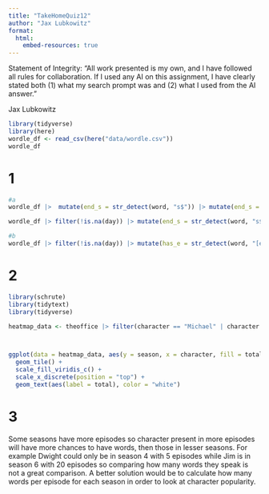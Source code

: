 ```yaml
---
title: "TakeHomeQuiz12"
author: "Jax Lubkowitz"
format: 
  html:
    embed-resources: true
---
```

Statement of Integrity: “All work presented is my own, and I have followed all rules for collaboration. If I used any AI on this assignment, I have clearly stated both (1) what my search prompt was and (2) what I used from the AI answer.”

Jax Lubkowitz

```r
library(tidyverse)
library(here)
wordle_df <- read_csv(here("data/wordle.csv"))
wordle_df
```
# 1
```r
#a
wordle_df |>  mutate(end_s = str_detect(word, "s$")) |> mutate(end_s = if_else(end_s == TRUE, 1, 0)) |> summarise(proportion_s_end = mean(end_s))

wordle_df |> filter(!is.na(day)) |> mutate(end_s = str_detect(word, "s$")) |> mutate(end_s = if_else(end_s == TRUE, 1, 0)) |> summarise(proportion_s_end = mean(end_s))

#b 
wordle_df |> filter(!is.na(day)) |> mutate(has_e = str_detect(word, "[e]")) |> mutate(has_e = if_else(has_e == TRUE, 1, 0)) |> summarise(prop_has_e = mean(has_e))

```
# 2 
```r
library(schrute)
library(tidytext)
library(tidyverse)

heatmap_data <- theoffice |> filter(character == "Michael" | character == "Dwight") |> group_by(character, season) |> summarise(total = n()) |> mutate(season = as.factor(season)) 



ggplot(data = heatmap_data, aes(y = season, x = character, fill = total)) +
  geom_tile() +
  scale_fill_viridis_c() +
  scale_x_discrete(position = "top") +
  geom_text(aes(label = total), color = "white")
```

# 3
Some seasons have more episodes so character present in more episodes will have more chances to have words, then those in lesser seasons. For example Dwight could only be in season 4 with 5 episodes while Jim is in season 6 with 20 episodes so comparing how many words they speak is not a great comparison. A better solution would be to calculate how many words per episode for each season in order to look at character popularity. 
